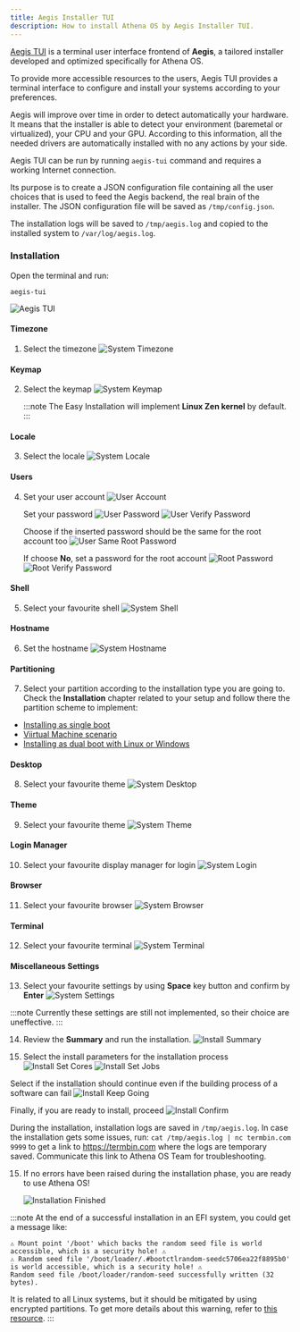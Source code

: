 ```yaml
---
title: Aegis Installer TUI
description: How to install Athena OS by Aegis Installer TUI.
---
```


[Aegis TUI](https://github.com/Athena-OS/aegis-tui) is a terminal user interface frontend of **Aegis**, a tailored installer developed and optimized specifically for Athena OS.

To provide more accessible resources to the users, Aegis TUI provides a terminal interface to configure and install your systems according to your preferences.

Aegis will improve over time in order to detect automatically your hardware. It means that the installer is able to detect your environment (baremetal or virtualized), your CPU and your GPU. According to this information, all the needed drivers are automatically installed with no any actions by your side.

Aegis TUI can be run by running `aegis-tui` command and requires a working Internet connection.

Its purpose is to create a JSON configuration file containing all the user choices that is used to feed the Aegis backend, the real brain of the installer. The JSON configuration file will be saved as `/tmp/config.json`.

The installation logs will be saved to `/tmp/aegis.log` and copied to the installed system to `/var/log/aegis.log`.

### Installation

Open the terminal and run:
```
aegis-tui
```
![Aegis TUI](@assets/images/aegis-tui.png)

#### Timezone

1. Select the timezone
   ![System Timezone](@assets/images/aegis-tui-timezone.png)

#### Keymap

2. Select the keymap
   ![System Keymap](@assets/images/calamares-kernel.png)

   :::note
   The Easy Installation will implement **Linux Zen kernel** by default.
   :::

#### Locale

3. Select the locale
   ![System Locale](@assets/images/aegis-tui-locale.png)


#### Users

4. Set your user account
   ![User Account](@assets/images/aegis-tui-username.png)

   Set your password
   ![User Password](@assets/images/aegis-tui-password.png)
   ![User Verify Password](@assets/images/aegis-tui-password-verify.png)

   Choose if the inserted password should be the same for the root account too
   ![User Same Root Password](@assets/images/aegis-tui-password-root-same.png)

   If choose **No**, set a password for the root account
   ![Root Password](@assets/images/aegis-tui-password-root.png)
   ![Root Verify Password](@assets/images/aegis-tui-password-root-verify.png)

#### Shell

5. Select your favourite shell
   ![System Shell](@assets/images/aegis-tui-shell.png)

#### Hostname

6. Set the hostname
   ![System Hostname](@assets/images/aegis-tui-hostname.png)

#### Partitioning

7. Select your partition according to the installation type you are going to. Check the **Installation** chapter related to your setup and follow there the partition scheme to implement:
* [Installing as single boot](/en/installation/install-single-boot/#partitioning)
* [Viirtual Machine scenario](/en/installation/install-single-boot/#partitioning)
* [Installing as dual boot with Linux or Windows](/en/installation/install-dual-boot/#partitioning)

#### Desktop

8. Select your favourite theme
   ![System Desktop](@assets/images/aegis-tui-desktop.png)

#### Theme

9. Select your favourite theme
   ![System Theme](@assets/images/aegis-tui-theme.png)

#### Login Manager

10. Select your favourite display manager for login
   ![System Login](@assets/images/aegis-tui-dm.png)

#### Browser

11. Select your favourite browser
   ![System Browser](@assets/images/aegis-tui-browser.png)

#### Terminal

12. Select your favourite terminal
   ![System Terminal](@assets/images/aegis-tui-terminal.png)

#### Miscellaneous Settings

13. Select your favourite settings by using **Space** key button and confirm by **Enter**
   ![System Settings](@assets/images/aegis-tui-misc.png)

   :::note
   Currently these settings are still not implemented, so their choice are uneffective.
   :::

14. Review the **Summary** and run the installation.
   ![Install Summary](@assets/images/aegis-tui-summary.png)

15. Select the install parameters for the installation process
   ![Install Set Cores](@assets/images/aegis-tui-install-cores.png)
   ![Install Set Jobs](@assets/images/aegis-tui-install-jobs.png)

   Select if the installation should continue even if the building process of a software can fail
   ![Install Keep Going](@assets/images/aegis-tui-install-keep.png)

   Finally, if you are ready to install, proceed
   ![Install Confirm](@assets/images/aegis-tui-install-confirm.png)

   During the installation, installation logs are saved in `/tmp/aegis.log`. In case the installation gets some issues, run:
    ```
    cat /tmp/aegis.log | nc termbin.com 9999
    ```
    to get a link to https://termbin.com where the logs are temporary saved. Communicate this link to Athena OS Team for troubleshooting.

15. If no errors have been raised during the installation phase, you are ready to use Athena OS!

    ![Installation Finished](@assets/images/aegis-tui-finish.png)

   :::note
   At the end of a successful installation in an EFI system, you could get a message like:
   ```
   ⚠ Mount point '/boot' which backs the random seed file is world accessible, which is a security hole! ⚠
   ⚠ Random seed file '/boot/loader/.#bootctlrandom-seedc5706ea22f8895b0' is world accessible, which is a security hole! ⚠
   Random seed file /boot/loader/random-seed successfully written (32 bytes).
   ```
   It is related to all Linux systems, but it should be mitigated by using encrypted partitions. To get more details about this warning, refer to [this resource](https://discourse.nixos.org/t/security-warning-when-installing-nixos-23-11/37636).
   :::
<ImageComponent />